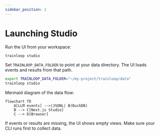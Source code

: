 ```yaml
---
sidebar_position: 2
---
```


# Launching Studio

Run the UI from your workspace:

```bash
trainloop studio
```

Set `TRAINLOOP_DATA_FOLDER` to point at your data directory. The UI loads events and results from that path.

```bash
export TRAINLOOP_DATA_FOLDER="~/my-project/trainloop/data"
trainloop studio
```

Mermaid diagram of the data flow:

```mermaid
flowchart TD
    A[LLM events] -->|JSONL| B(DuckDB)
    B --> C[Next.js Studio]
    C --> D[Browser]
```

If events or results are missing, the UI shows empty views. Make sure your CLI runs first to collect data.
